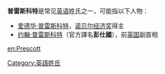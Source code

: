 '''普雷斯科特'''是常见[[英语|英语]]姓氏之一，可能指以下人物：

*[[爱德华·普雷斯科特|爱德华·普雷斯科特]]，[[诺贝尔经济奖|诺贝尔经济奖]]得主
*[[约翰·普雷斯科特|约翰·普雷斯科特]]（官方譯名'''彭仕國'''），前[[英国|英国]]副首相

{{Disambiguation|P|Cat=五字姓氏消歧义}}
[[Category:英語姓氏|Category:英語姓氏]]
[[en:Prescott|en:Prescott]]